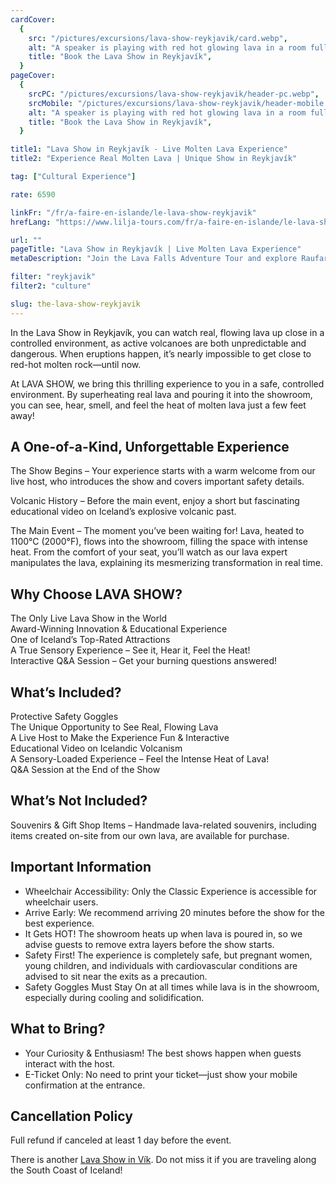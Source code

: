 ```yaml
---
cardCover:
  {
    src: "/pictures/excursions/lava-show-reykjavik/card.webp",
    alt: "A speaker is playing with red hot glowing lava in a room full of spectators",
    title: "Book the Lava Show in Reykjavík",
  }
pageCover:
  {
    srcPC: "/pictures/excursions/lava-show-reykjavik/header-pc.webp",
    srcMobile: "/pictures/excursions/lava-show-reykjavik/header-mobile.webp",
    alt: "A speaker is playing with red hot glowing lava in a room full of spectators",
    title: "Book the Lava Show in Reykjavík",
  }

title1: "Lava Show in Reykjavík - Live Molten Lava Experience"
title2: "Experience Real Molten Lava | Unique Show in Reykjavík"

tag: ["Cultural Experience"]

rate: 6590

linkFr: "/fr/a-faire-en-islande/le-lava-show-reykjavik"
hrefLang: "https://www.lilja-tours.com/fr/a-faire-en-islande/le-lava-show-reykjavik"

url: ""
pageTitle: "Lava Show in Reykjavík | Live Molten Lava Experience"
metaDescription: "Join the Lava Falls Adventure Tour and explore Raufarhólshellir, one of Iceland’s longest lava tunnels. Traverse rugged terrain, see rare lava falls, and experience true underground exploration. Book now!"

filter: "reykjavik"
filter2: "culture"

slug: the-lava-show-reykjavik
---
```


In the Lava Show in Reykjavík, you can watch real, flowing lava up close in a controlled environment, as active volcanoes are both unpredictable and dangerous. When eruptions happen, it’s nearly impossible to get close to red-hot molten rock—until now.

At LAVA SHOW, we bring this thrilling experience to you in a safe, controlled environment. By superheating real lava and pouring it into the showroom, you can see, hear, smell, and feel the heat of molten lava just a few feet away!

## A One-of-a-Kind, Unforgettable Experience

The Show Begins – Your experience starts with a warm welcome from our live host, who introduces the show and covers important safety details.

Volcanic History – Before the main event, enjoy a short but fascinating educational video on Iceland’s explosive volcanic past.

The Main Event – The moment you’ve been waiting for! Lava, heated to 1100°C (2000°F), flows into the showroom, filling the space with intense heat. From the comfort of your seat, you’ll watch as our lava expert manipulates the lava, explaining its mesmerizing transformation in real time.

## Why Choose LAVA SHOW?

The Only Live Lava Show in the World  
Award-Winning Innovation & Educational Experience  
One of Iceland’s Top-Rated Attractions  
A True Sensory Experience – See it, Hear it, Feel the Heat!  
Interactive Q&A Session – Get your burning questions answered!

## What’s Included?

Protective Safety Goggles  
The Unique Opportunity to See Real, Flowing Lava  
A Live Host to Make the Experience Fun & Interactive  
Educational Video on Icelandic Volcanism  
A Sensory-Loaded Experience – Feel the Intense Heat of Lava!  
Q&A Session at the End of the Show

## What’s Not Included?

Souvenirs & Gift Shop Items – Handmade lava-related souvenirs, including items created on-site from our own lava, are available for purchase.

## Important Information

- Wheelchair Accessibility: Only the Classic Experience is accessible for wheelchair users.
- Arrive Early: We recommend arriving 20 minutes before the show for the best experience.
- It Gets HOT! The showroom heats up when lava is poured in, so we advise guests to remove extra layers before the show starts.
- Safety First! The experience is completely safe, but pregnant women, young children, and individuals with cardiovascular conditions are advised to sit near the exits as a precaution.
- Safety Goggles Must Stay On at all times while lava is in the showroom, especially during cooling and solidification.

## What to Bring?

- Your Curiosity & Enthusiasm! The best shows happen when guests interact with the host.
- E-Ticket Only: No need to print your ticket—just show your mobile confirmation at the entrance.

## Cancellation Policy

Full refund if canceled at least 1 day before the event.

<script
  type="text/javascript"
  src="https://widgets.bokun.io/assets/javascripts/apps/build/BokunWidgetsLoader.js?bookingChannelUUID=97236c68-b945-4a96-8587-660bdc4c45fd"
  async
></script>

<div
  class="bokunWidget"
  data-src="https://widgets.bokun.io/online-sales/97236c68-b945-4a96-8587-660bdc4c45fd/experience-calendar/703861"
></div>

There is another <a href="/things-to-do-iceland/the-lava-show-in-vik/" title="Lava Show in Vik">Lava Show in Vík</a>. Do not miss it if you are traveling along the South Coast of Iceland!